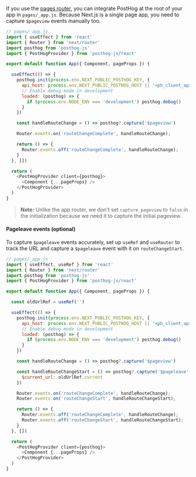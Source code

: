 If you use the [pages router](https://nextjs.org/docs/pages), you can integrate PostHog at the root of your app in `pages/_app.js`. Because Next.js is a single page app, you need to capture `$pageview` events manually too.

```js
// pages/_app.js
import { useEffect } from 'react'
import { Router } from 'next/router'
import posthog from 'posthog-js'
import { PostHogProvider } from 'posthog-js/react'

export default function App({ Component, pageProps }) {

  useEffect(() => {
    posthog.init(process.env.NEXT_PUBLIC_POSTHOG_KEY, {
      api_host: process.env.NEXT_PUBLIC_POSTHOG_HOST || '<ph_client_api_host>',
      // Enable debug mode in development
      loaded: (posthog) => {
        if (process.env.NODE_ENV === 'development') posthog.debug()
      }
    })

    const handleRouteChange = () => posthog?.capture('$pageview')

    Router.events.on('routeChangeComplete', handleRouteChange);

    return () => {
      Router.events.off('routeChangeComplete', handleRouteChange);
    }
  }, [])

  return (
    <PostHogProvider client={posthog}>
      <Component {...pageProps} />
    </PostHogProvider>
  )
}
```

> **Note:** Unlike the app router, we don't set `capture_pageview` to `false` in the initialization because we need it to capture the initial pageview.

#### Pageleave events (optional)

To capture `$pageleave` events accurately, set up `useRef` and `useRouter` to track the URL and capture a `$pageleave` event with it on `routeChangeStart`.

```js
// pages/_app.js
import { useEffect, useRef } from 'react'
import { Router } from 'next/router'
import posthog from 'posthog-js'
import { PostHogProvider } from 'posthog-js/react'

export default function App({ Component, pageProps }) {

  const oldUrlRef = useRef('')

  useEffect(() => {
    posthog.init(process.env.NEXT_PUBLIC_POSTHOG_KEY, {
      api_host: process.env.NEXT_PUBLIC_POSTHOG_HOST || '<ph_client_api_host>',
      // Enable debug mode in development
      loaded: (posthog) => {
        if (process.env.NODE_ENV === 'development') posthog.debug()
      }
    })

    const handleRouteChange = () => posthog?.capture('$pageview')

    const handleRouteChangeStart = () => posthog?.capture('$pageleave', {
      $current_url: oldUrlRef.current
    })

    Router.events.on('routeChangeComplete', handleRouteChange);
    Router.events.on('routeChangeStart', handleRouteChangeStart);

    return () => {
      Router.events.off('routeChangeComplete', handleRouteChange);
      Router.events.off('routeChangeStart', handleRouteChangeStart);
    }
  }, [])

  return (
    <PostHogProvider client={posthog}>
      <Component {...pageProps} />
    </PostHogProvider>
  )
}
```
